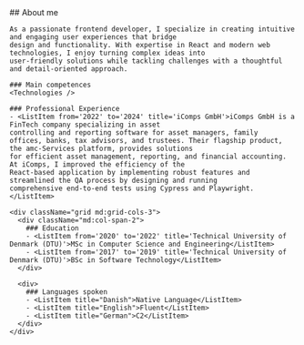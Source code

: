 
<Section addTopPadding={false} id="about" class="bg-secondary  md:bg-[url('/img/about-me-bg.svg')] bg-no-repeat bg-position-[left_10%_top_20rem] bg-size-[70%_50%]">
  <Prose class="mx-auto ">
    ## About me

    As a passionate frontend developer, I specialize in creating intuitive and engaging user experiences that bridge
    design and functionality. With expertise in React and modern web technologies, I enjoy turning complex ideas into
    user-friendly solutions while tackling challenges with a thoughtful and detail-oriented approach.

    ### Main competences
    <Technologies />

    ### Professional Experience
    - <ListItem from='2022' to='2024' title='iComps GmbH'>iComps GmbH is a FinTech company specializing in asset
    controlling and reporting software for asset managers, family
    offices, banks, tax advisors, and trustees. Their flagship product, the amc-Services platform, provides solutions
    for efficient asset management, reporting, and financial accounting. At iComps, I improved the efficiency of the
    React-based application by implementing robust features and streamlined the QA process by designing and running
    comprehensive end-to-end tests using Cypress and Playwright.</ListItem>

    <div className="grid md:grid-cols-3">
      <div className="md:col-span-2">
        ### Education
        - <ListItem from='2020' to='2022' title='Technical University of Denmark (DTU)'>MSc in Computer Science and Engineering</ListItem>
        - <ListItem from='2017' to='2019' title='Technical University of Denmark (DTU)'>BSc in Software Technology</ListItem>
      </div>

      <div>
        ### Languages spoken
        - <ListItem title="Danish">Native Language</ListItem>
        - <ListItem title="English">Fluent</ListItem>
        - <ListItem title="German">C2</ListItem>
      </div>
    </div>


  </Prose>
</Section>